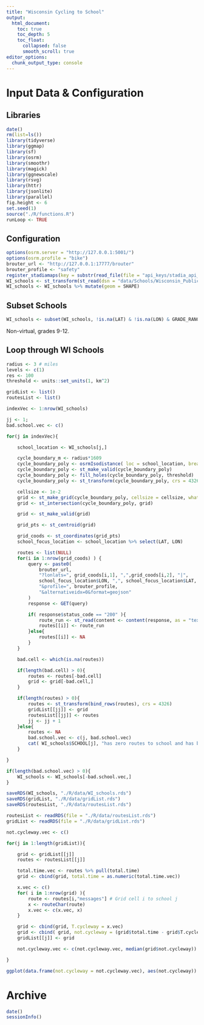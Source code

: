 ```yaml
---
title: "Wisconsin Cycling to School"
output:
  html_document:
    toc: true
    toc_depth: 5
    toc_float:
      collapsed: false
      smooth_scroll: true
editor_options:
  chunk_output_type: console
---
```


# Input Data & Configuration

## Libraries

```r
date()
rm(list=ls())
library(tidyverse)
library(ggmap)
library(sf)
library(osrm)
library(smoothr)
library(magick)
library(ggnewscale)
library(rsvg)
library(httr)
library(jsonlite)
library(parallel)
fig.height <- 6
set.seed(1)
source("./R/functions.R")
runLoop <- TRUE
```

## Configuration

```r
options(osrm.server = "http://127.0.0.1:5001/")
options(osrm.profile = "bike")
brouter_url <- "http://127.0.0.1:17777/brouter"
brouter_profile <- "safety"
register_stadiamaps(key = substr(read_file(file = "api_keys/stadia_api_key"), 1, 36))
WI_schools <- st_transform(st_read(dsn = "data/Schools/Wisconsin_Public_Schools_-5986231931870160084.gpkg"), crs = 4326)
WI_schools <- WI_schools %>% mutate(geom = SHAPE)
```

## Subset Schools

```r
WI_schools <- subset(WI_schools, !is.na(LAT) & !is.na(LON) & GRADE_RANGE == "09-12")
```

Non-virtual, grades 9-12.

## Loop through WI Schools

```r
radius <- 3 # miles
levels <- c(1)
res <- 100
threshold <- units::set_units(1, km^2)

gridList <- list()
routesList <- list()

indexVec <- 1:nrow(WI_schools)

jj <- 1;
bad.school.vec <- c()

for(j in indexVec){

    school_location <- WI_schools[j,]

    cycle_boundary_m <- radius*1609
    cycle_boundary_poly <- osrmIsodistance( loc = school_location, breaks = cycle_boundary_m, res = res )
    cycle_boundary_poly <- st_make_valid(cycle_boundary_poly)
    cycle_boundary_poly <- fill_holes(cycle_boundary_poly, threshold)
    cycle_boundary_poly <- st_transform(cycle_boundary_poly, crs = 4326)

    cellsize <- 1e-2
    grid <- st_make_grid(cycle_boundary_poly, cellsize = cellsize, what = "polygons", square = FALSE)
    grid <- st_intersection(cycle_boundary_poly, grid)

    grid <- st_make_valid(grid)

    grid_pts <- st_centroid(grid)

    grid_coods <- st_coordinates(grid_pts)
    school_focus_location <- school_location %>% select(LAT, LON)

    routes <- list(NULL)
    for(i in 1:nrow(grid_coods) ) {
        query <- paste0(
            brouter_url,
            "?lonlats=", grid_coods[i,1], ",",grid_coods[i,2], "|",
            school_focus_location$LON, ",", school_focus_location$LAT,
            "&profile=", brouter_profile,
            "&alternativeidx=0&format=geojson"
        )
        response <- GET(query)

        if( response$status_code == "200" ){
            route_run <- st_read(content <- content(response, as = "text"), quiet = TRUE)
            routes[[i]] <- route_run
        }else{
            routes[[i]] <- NA
        }
    }

    bad.cell <- which(is.na(routes))

    if(length(bad.cell) > 0){
        routes <- routes[-bad.cell]
        grid <- grid[-bad.cell,]
    }

    if(length(routes) > 0){
        routes <- st_transform(bind_rows(routes), crs = 4326)
        gridList[[jj]] <- grid
        routesList[[jj]] <- routes
        jj <- jj + 1
    }else{
        routes <- NA
        bad.school.vec <- c(j, bad.school.vec)
        cat( WI_schools$SCHOOL[j], "has zero routes to school and has been removed from analysis.\n")
    }

}

if(length(bad.school.vec) > 0){
    WI_schools <- WI_schools[-bad.school.vec,]
}

saveRDS(WI_schools, "./R/data/WI_schools.rds")
saveRDS(gridList, "./R/data/gridList.rds")
saveRDS(routesList, "./R/data/routesList.rds")
```

```r
routesList <- readRDS(file = "./R/data/routesList.rds")
gridList <- readRDS(file = "./R/data/gridList.rds")

not.cycleway.vec <- c()

for(j in 1:length(gridList)){

    grid <- gridList[[j]]
    routes <- routesList[[j]]

    total.time.vec <- routes %>% pull(total.time)
    grid <- cbind(grid, total.time = as.numeric(total.time.vec))

    x.vec <- c()
    for( i in 1:nrow(grid) ){
        route <- routes[i,"messages"] # Grid cell i to school j
        x <- routeChar(route)
        x.vec <- c(x.vec, x)
    }

    grid <- cbind(grid, T.cycleway = x.vec)
    grid <- cbind( grid, not.cycleway = (grid$total.time - grid$T.cycleway)/60)
    gridList[[j]] <- grid

    not.cycleway.vec <- c(not.cycleway.vec, median(grid$not.cycleway))

}

ggplot(data.frame(not.cycleway = not.cycleway.vec), aes(not.cycleway)) + geom_histogram(fill = "grey", color = "black") + theme_bw()
```

# Archive

```r
date()
sessionInfo()
```
